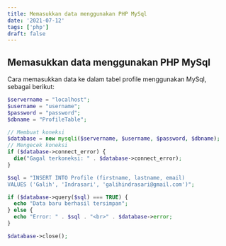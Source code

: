 ```yaml
---
title: Memasukkan data menggunakan PHP MySql
date: '2021-07-12'
tags: ['php']
draft: false
---
```


## Memasukkan data menggunakan PHP MySql

Cara memasukkan data ke dalam tabel profile menggunakan MySql, sebagai berikut:

```php
$servername = "localhost";
$username = "username";
$password = "password";
$dbname = "ProfileTable";

// Membuat koneksi
$database = new mysqli($servername, $username, $password, $dbname);
// Mengecek koneksi
if ($database->connect_error) {
  die("Gagal terkoneksi: " . $database->connect_error);
}

$sql = "INSERT INTO Profile (firstname, lastname, email)
VALUES ('Galih', 'Indrasari', 'galihindrasari@gmail.com')";

if ($database->query($sql) === TRUE) {
  echo "Data baru berhasil tersimpan";
} else {
  echo "Error: " . $sql . "<br>" . $database->error;
}

$database->close();
```
